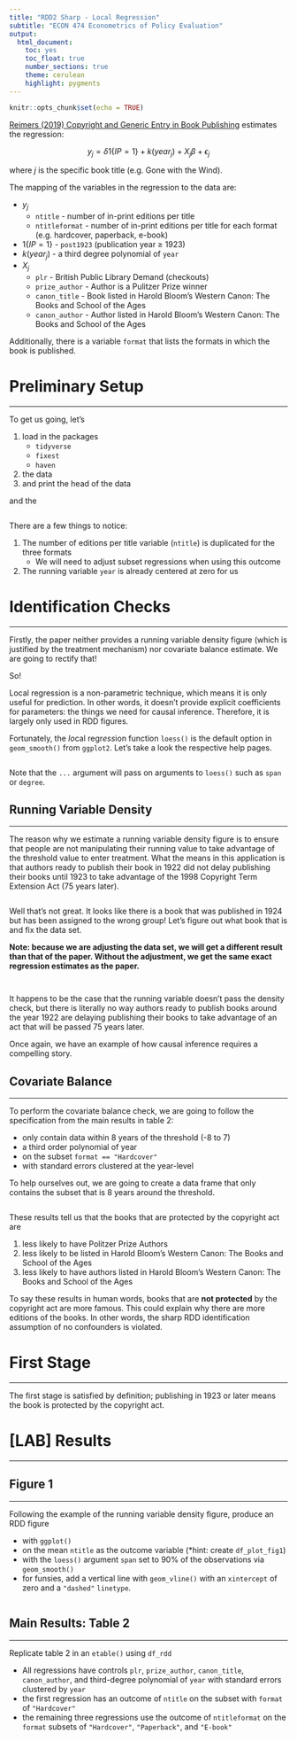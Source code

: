 ```yaml
---
title: "RDD2 Sharp - Local Regression"
subtitle: "ECON 474 Econometrics of Policy Evaluation"
output: 
  html_document:
    toc: yes
    toc_float: true
    number_sections: true
    theme: cerulean
    highlight: pygments
---
```


```r
knitr::opts_chunk$set(echo = TRUE)
```


[Reimers (2019) Copyright and Generic Entry in Book Publishing](https://www.aeaweb.org/articles?id=10.1257/mic.20170100) estimates the regression:

$$y_j = \delta 1\{IP =1\} + k(year_j) + X_j \beta + \epsilon_j$$

where $j$ is the specific book title (e.g. Gone with the Wind).

The mapping of the variables in the regression to the data are:

- $y_j$
    - `ntitle` - number of in-print editions per title
    - `ntitleformat` - number of in-print editions per title for each format (e.g. hardcover, paperback, e-book)
- $1\{IP =1\}$ - `post1923` (publication year $\geq$ 1923)
- $k(year_j)$ - a third degree polynomial of `year`
- $X_j$
    - `plr` - British Public Library Demand (checkouts)
    - `prize_author` - Author is a Pulitzer Prize winner
    - `canon_title` - Book listed in Harold  Bloom's Western Canon: The Books and School of the Ages
    - `canon_author` - Author listed in Harold  Bloom's Western Canon: The Books and School of the Ages

Additionally, there is a variable `format` that lists the formats in which the book is published.

# Preliminary Setup
********************************************************************************

To get us going, let's 

1. load in the packages
    - `tidyverse`
    - `fixest`
    - `haven`
2. the data
3. and print the head of the data

and the 

```r

```

There are a few things to notice:

1. The number of editions per title variable (`ntitle`) is duplicated for the three formats
    - We will need to adjust subset regressions when using this outcome
2. The running variable `year` is already centered at zero for us


# Identification Checks
********************************************************************************

Firstly, the paper neither provides a running variable density figure (which is justified by the treatment mechanism) nor covariate balance estimate. 
We are going to rectify that!

So!

Local regression is a non-parametric technique, which means it is only useful for prediction. 
In other words, it doesn't provide explicit coefficients for parameters: the things we need for causal inference. 
Therefore, it is largely only used in RDD figures.

Fortunately, the *lo*cal regr*ess*ion function `loess()` is the default option in `geom_smooth()` from `ggplot2`.
Let's take a look the respective help pages.

```r

```

Note that the `...` argument will pass on arguments to `loess()` such as `span` or `degree`.


## Running Variable Density
********************************************************************************

The reason why we estimate a running variable density figure is to ensure that people are not manipulating their running value to take advantage of the threshold value to enter treatment.
What the means in this application is that authors ready to publish their book in 1922 did not delay publishing their books until 1923 to take advantage of the 1998 Copyright Term Extension Act (75 years later).


```r

```

Well that's not great.
It looks like there is a book that was published in 1924 but has been assigned to the wrong group!
Let's figure out what book that is and fix the data set.

**Note: because we are adjusting the data set, we will get a different result than that of the paper. Without the adjustment, we get the same exact regression estimates as the paper.**


```r

```


```r

```

It happens to be the case that the running variable doesn't pass the density check, but there is literally no way authors ready to publish books around the year 1922 are delaying publishing their books to take advantage of an act that will be passed 75 years later.

Once again, we have an example of how causal inference requires a compelling story.

## Covariate Balance
********************************************************************************

To perform the covariate balance check, we are going to follow the specification from the main results in table 2:

- only contain data within 8 years of the threshold (-8 to 7)
- a third order polynomial of year
- on the subset `format == "Hardcover"`
- with standard errors clustered at the year-level

To help ourselves out, we are going to create a data frame that only contains the subset that is 8 years around the threshold.

```r

```

These results tell us that the books that are protected by the copyright act are

1. less likely to have Politzer Prize Authors
2. less likely to be listed in Harold Bloom’s Western Canon: The Books and School of the Ages
3. less likely to have authors listed in Harold Bloom’s Western Canon: The Books and School of the Ages

To say these results in human words, books that are **not protected** by the copyright act are more famous.
This could explain why there are more editions of the books.
In other words, the sharp RDD identification assumption of no confounders is violated.


# First Stage
********************************************************************************

The first stage is satisfied by definition; publishing in 1923 or later means the book is protected by the copyright act.

# [LAB] Results
********************************************************************************

## Figure 1
********************************************************************************

Following the example of the running variable density figure, produce an RDD figure

- with `ggplot()` 
- on the mean `ntitle` as the outcome variable (*hint: create `df_plot_fig1`)
- with the `loess()` argument `span` set to 90% of the observations via `geom_smooth()`
- for funsies, add a vertical line with `geom_vline()` with an `xintercept` of zero and a `"dashed"` `linetype`.

```r

```


## Main Results: Table 2
********************************************************************************

Replicate table 2 in an `etable()` using `df_rdd`

- All regressions have controls `plr`, `prize_author`, `canon_title`, `canon_author`, and third-degree polynomial of `year` with standard errors clustered by `year`
- the first regression has an outcome of `ntitle` on the subset with `format` of `"Hardcover"`
- the remaining three regressions use the outcome of `ntitleformat` on the `format` subsets of `"Hardcover"`, `"Paperback"`, and `"E-book"`


```r

```


